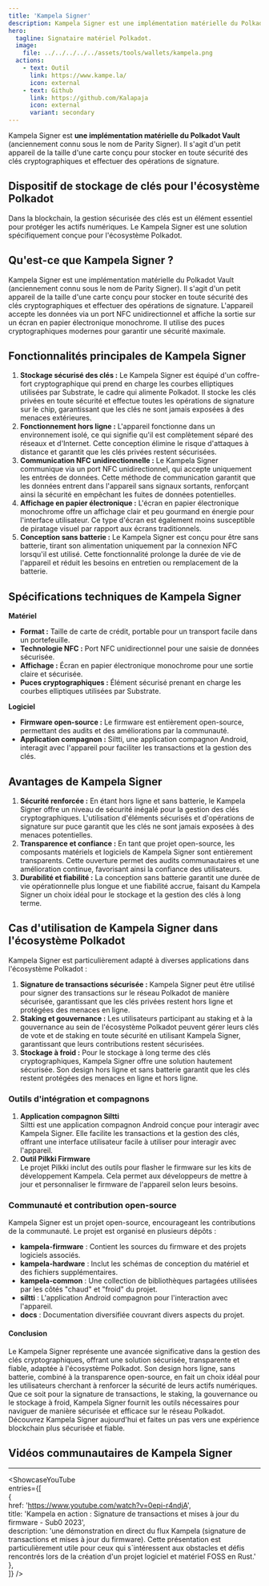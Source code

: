 ```yaml
---
title: 'Kampela Signer'  
description: Kampela Signer est une implémentation matérielle du Polkadot Vault. Il s'agit d'un petit appareil de la taille d'une carte conçu pour stocker en toute sécurité des clés cryptographiques et effectuer des opérations de signature.  
hero:  
  tagline: Signataire matériel Polkadot.  
  image:  
    file: ../../../../../assets/tools/wallets/kampela.png  
  actions:  
    - text: Outil  
      link: https://www.kampe.la/  
      icon: external  
    - text: Github  
      link: https://github.com/Kalapaja  
      icon: external  
      variant: secondary  
---
```



Kampela Signer est **une implémentation matérielle du Polkadot Vault** (anciennement connu sous le nom de Parity Signer). Il s'agit d'un petit appareil de la taille d'une carte conçu pour stocker en toute sécurité des clés cryptographiques et effectuer des opérations de signature.  

## Dispositif de stockage de clés pour l'écosystème Polkadot  
Dans la blockchain, la gestion sécurisée des clés est un élément essentiel pour protéger les actifs numériques. Le Kampela Signer est une solution spécifiquement conçue pour l'écosystème Polkadot.  

## Qu'est-ce que Kampela Signer ?  
Kampela Signer est une implémentation matérielle du Polkadot Vault (anciennement connu sous le nom de Parity Signer). Il s'agit d'un petit appareil de la taille d'une carte conçu pour stocker en toute sécurité des clés cryptographiques et effectuer des opérations de signature. L'appareil accepte les données via un port NFC unidirectionnel et affiche la sortie sur un écran en papier électronique monochrome. Il utilise des puces cryptographiques modernes pour garantir une sécurité maximale.  

## Fonctionnalités principales de Kampela Signer  
1. **Stockage sécurisé des clés :** Le Kampela Signer est équipé d'un coffre-fort cryptographique qui prend en charge les courbes elliptiques utilisées par Substrate, le cadre qui alimente Polkadot. Il stocke les clés privées en toute sécurité et effectue toutes les opérations de signature sur le chip, garantissant que les clés ne sont jamais exposées à des menaces extérieures.  
2. **Fonctionnement hors ligne :** L'appareil fonctionne dans un environnement isolé, ce qui signifie qu'il est complètement séparé des réseaux et d'Internet. Cette conception élimine le risque d'attaques à distance et garantit que les clés privées restent sécurisées.  
3. **Communication NFC unidirectionnelle :** Le Kampela Signer communique via un port NFC unidirectionnel, qui accepte uniquement les entrées de données. Cette méthode de communication garantit que les données entrent dans l'appareil sans signaux sortants, renforçant ainsi la sécurité en empêchant les fuites de données potentielles.  
4. **Affichage en papier électronique :** L'écran en papier électronique monochrome offre un affichage clair et peu gourmand en énergie pour l'interface utilisateur. Ce type d'écran est également moins susceptible de piratage visuel par rapport aux écrans traditionnels.  
5. **Conception sans batterie :** Le Kampela Signer est conçu pour être sans batterie, tirant son alimentation uniquement par la connexion NFC lorsqu'il est utilisé. Cette fonctionnalité prolonge la durée de vie de l'appareil et réduit les besoins en entretien ou remplacement de la batterie.  

## Spécifications techniques de Kampela Signer  
**Matériel**  
- **Format :** Taille de carte de crédit, portable pour un transport facile dans un portefeuille.  
- **Technologie NFC :** Port NFC unidirectionnel pour une saisie de données sécurisée.  
- **Affichage :** Écran en papier électronique monochrome pour une sortie claire et sécurisée.  
- **Puces cryptographiques :** Élément sécurisé prenant en charge les courbes elliptiques utilisées par Substrate.  

**Logiciel**  
- **Firmware open-source :** Le firmware est entièrement open-source, permettant des audits et des améliorations par la communauté.  
- **Application compagnon :** Siltti, une application compagnon Android, interagit avec l'appareil pour faciliter les transactions et la gestion des clés.  

## Avantages de Kampela Signer  
1. **Sécurité renforcée :** En étant hors ligne et sans batterie, le Kampela Signer offre un niveau de sécurité inégalé pour la gestion des clés cryptographiques. L'utilisation d'éléments sécurisés et d'opérations de signature sur puce garantit que les clés ne sont jamais exposées à des menaces potentielles.  
2. **Transparence et confiance :** En tant que projet open-source, les composants matériels et logiciels de Kampela Signer sont entièrement transparents. Cette ouverture permet des audits communautaires et une amélioration continue, favorisant ainsi la confiance des utilisateurs.  
3. **Durabilité et fiabilité :** La conception sans batterie garantit une durée de vie opérationnelle plus longue et une fiabilité accrue, faisant du Kampela Signer un choix idéal pour le stockage et la gestion des clés à long terme.  

## Cas d'utilisation de Kampela Signer dans l'écosystème Polkadot  
Kampela Signer est particulièrement adapté à diverses applications dans l'écosystème Polkadot :  
1. **Signature de transactions sécurisée :** Kampela Signer peut être utilisé pour signer des transactions sur le réseau Polkadot de manière sécurisée, garantissant que les clés privées restent hors ligne et protégées des menaces en ligne.  
2. **Staking et gouvernance :** Les utilisateurs participant au staking et à la gouvernance au sein de l'écosystème Polkadot peuvent gérer leurs clés de vote et de staking en toute sécurité en utilisant Kampela Signer, garantissant que leurs contributions restent sécurisées.  
3. **Stockage à froid :** Pour le stockage à long terme des clés cryptographiques, Kampela Signer offre une solution hautement sécurisée. Son design hors ligne et sans batterie garantit que les clés restent protégées des menaces en ligne et hors ligne.  

### Outils d'intégration et compagnons  
1. **Application compagnon Siltti**  
Siltti est une application compagnon Android conçue pour interagir avec Kampela Signer. Elle facilite les transactions et la gestion des clés, offrant une interface utilisateur facile à utiliser pour interagir avec l'appareil.  
2. **Outil Pilkki Firmware**  
Le projet Pilkki inclut des outils pour flasher le firmware sur les kits de développement Kampela. Cela permet aux développeurs de mettre à jour et personnaliser le firmware de l'appareil selon leurs besoins.  

### Communauté et contribution open-source  
Kampela Signer est un projet open-source, encourageant les contributions de la communauté. Le projet est organisé en plusieurs dépôts :  
- **kampela-firmware** : Contient les sources du firmware et des projets logiciels associés.  
- **kampela-hardware** : Inclut les schémas de conception du matériel et des fichiers supplémentaires.  
- **kampela-common** : Une collection de bibliothèques partagées utilisées par les côtés "chaud" et "froid" du projet.  
- **siltti** : L'application Android compagnon pour l'interaction avec l'appareil.  
- **docs** : Documentation diversifiée couvrant divers aspects du projet.  

#### Conclusion  
Le Kampela Signer représente une avancée significative dans la gestion des clés cryptographiques, offrant une solution sécurisée, transparente et fiable, adaptée à l'écosystème Polkadot. Son design hors ligne, sans batterie, combiné à la transparence open-source, en fait un choix idéal pour les utilisateurs cherchant à renforcer la sécurité de leurs actifs numériques. Que ce soit pour la signature de transactions, le staking, la gouvernance ou le stockage à froid, Kampela Signer fournit les outils nécessaires pour naviguer de manière sécurisée et efficace sur le réseau Polkadot. Découvrez Kampela Signer aujourd'hui et faites un pas vers une expérience blockchain plus sécurisée et fiable.  

## Vidéos communautaires de Kampela Signer  
------------  
<ShowcaseYouTube  
  entries={[  
    {  
      href: 'https://www.youtube.com/watch?v=0epi-r4ndjA',  
      title: 'Kampela en action : Signature de transactions et mises à jour du firmware - Sub0 2023',  
      description: 'une démonstration en direct du flux Kampela (signature de transactions et mises à jour du firmware). Cette présentation est particulièrement utile pour ceux qui s`intéressent aux obstacles et défis rencontrés lors de la création d\'un projet logiciel et matériel FOSS en Rust.'  
          },  
  ]} />  